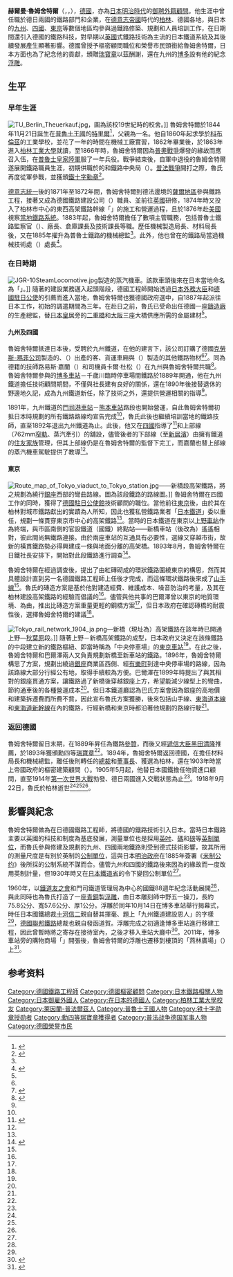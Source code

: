 {{NoteTA
|G1=物理學
|G2=Unit
|1 = zh-cn:米制; zh-tw:公制; zh-hk:公制}}
{{他用
|subject=德國鐵路工程師
|other=其他同名人物
|赫爾曼·魯姆舍特爾
}}
{{Infobox person
| name        = 赫爾曼·魯姆舍特爾<br>{{lang|de|Hermann Rumschöttel}}
| image_size  =
| image       = 
| caption     =
| birthname   =
| birth_date  = {{birth date|df=yes|1844|11|21}}
| birth_place = {{flagicon image|Flag of Prussia (1892-1918).svg}} [[普魯士王國|普魯士王國]][[特里爾|特里爾]]
| death_date  = {{death date and age|1918|9|22|1844|11|21|df=yes}}
| death_place = {{flagicon image|Flag of the German Empire.svg}} [[德意志帝國|德意志帝國]][[柏林|柏林]]
| occupation  = {{Link-en|鐵路工程|Railway engineering|鐵路工程師}}
| alias       =
|alma_mater  =[[柏林工業大學|柏林工業大學]]
| employer  = {{Link-en|普魯士國家鐵路|Prussian state railways}}<br>{{Link-ja|九州鐵道|九州鉄道}}<br>[[日本鐵道|日本鐵道]]
| known_for  =[[日本|日本]][[明治時代|明治時代]][[御雇外國人|御雇外國人]]<br>德意志帝國政府樞密建築顧問<br>{{Link-en|柏林機械製造公司|Berliner Maschinenbau}}[[總裁|總裁]]、[[董事長|董事長]]<br>'''參與鐵路建案：'''<br>{{Link-de|柏林城市鐵路|Berliner Stadtbahn|柏林高架鐵路}}<br>九州鐵道<br>{{Link-ja|讃岐鐵道|讃岐鉄道}}<br>{{Link-ja|住友別子礦山鐵道|住友別子鉱山鉄道}}<br>東京市街高架線<br>……等
| awards      = [[鐵十字勳章|鐵十字勳章]]<br>[[瑞寶章|勳四等瑞寶章]]
| title       ={{Link-en|榮譽市民|Honorary citizenship|柏林榮譽市民}}
| family      =
| spouse      =
| children    =
| relatives   =
| ethnicity      =
| religion    =
| salary      =
| networth    =
| notable_works     =
| URL         =
| agent       =
}}

'''赫爾曼·魯姆舍特爾'''（{{lang-de|'''Hermann Rumschöttel'''}}，{{IPA|/hermɑn ˈʁumʃøtl/}}，{{bd|1844年|11月21日|1918年|9月22日|catIdx=}}），[[德國|德國]]{{Link-en|鐵路工程|Railway engineering|鐵路工程師}}，亦為[[日本|日本]][[明治時代|明治時代]]的[[御雇外國人|御聘外籍顧問]]。他生涯中曾任職於德日兩國的鐵路部門和企業，在[[德意志帝國|德意志帝國]]時代的[[柏林|柏林]]、德國各地，與日本的[[九州_(日本)|九州]]、[[四國|四國]]、[[東京|東京]]等數個地區均參與過鐵路修築、規劃和人員培訓工作，在日期間還引入德國的鐵路科技，對早期以[[英國|英國]]式鐵路技術為主流的日本鐵道系統及其後續發展產生顯著影響。德國曾授予樞密顧問職位和榮譽市民頭銜給魯姆舍特爾，日本方面也為了紀念他的貢獻，頒贈[[瑞寶章|瑞寶章]]以茲酬謝，還在九州的[[博多|博多]]設有他的紀念[[浮雕|浮雕]]。

==生平==
===早年生涯===
[[File:TU_Berlin_Theuerkauf.jpg|thumb]]，圖為該校19世紀時的校舍。]]
{{Japanese
| tablewidth = 
| image = 
| japanese = ヘルマン・ルムシュッテル
| kana = へるまん・るむしゅってる
| romaji = Heruman Rumusyuteru
| kyujitai = 
}} 
魯姆舍特爾於1844年11月21日誕生在[[普魯士王國|普魯士王國]]的[[特里爾|特里爾]]<ref name="鐵道先人錄">{{ja}}{{Cite book  | editor = {{lang|ja|日本交通協会鉄道先人録編集部}} |script-title=ja: 鉄道先人録 | edition = {{lang|ja|第1版}} | date = 1972-10-14 | publisher = {{lang|ja|日本停車場株式会社出版事業部}} }}</ref>{{rp|p406}}，父親為一名{{Link-de|郡長 (德國)|Landrat (Deutschland)|郡長}}。他自1860年起求學於[[科布倫茲|科布倫茲]]的工業學校，並花了一年的時間在機械工廠實習，1862年畢業後，於1863年進入[[柏林工業大學|柏林工業大學]]就讀，至1866年時，魯姆舍特爾因為[[普奧戰爭|普奧戰爭]]爆發的緣故而應召入伍，在[[普魯士皇家陸軍|普魯士皇家陸軍]]服了一年兵役。戰爭結束後，自軍中退役的魯姆舍特爾遂展開鐵路職員生涯，初期供職於{{Link-en|普魯士國家鐵路|Prussian state railways}}的{{Link-de|皇家柏林鐵路局舊舍|Dienstgebäude der Königlichen Eisenbahndirektion Berlin|柏林鐵路局}}和鐵路中央局（{{lang|de|Eisenbahnzentralamt}}）。[[普法戰爭|普法戰爭]]開打之際，魯氏再度從軍參戰，並獲頒[[鐵十字勳章|鐵十字勳章]]<ref name="熊本大學">{{ja}}{{Cite journal | author = {{lang|ja|上村直己}} | script-title = ja: 九州鉄道会社顧問技師 ルムショッテル | journal = {{lang|ja|九州の日独文化交流人物誌}} | publisher = {{lang|ja|[[熊本大学|熊本大学]]}} | date = 2005-02-20 | url = http://reposit.lib.kumamoto-u.ac.jp/bitstream/2298/13469/1/1_%E6%9C%AC%E6%96%87-20.pdf | archiveurl = https://web.archive.org/web/20150212115119/http://reposit.lib.kumamoto-u.ac.jp/bitstream/2298/13469/1/1_%E6%9C%AC%E6%96%87-20.pdf | archivedate = 2015-02-12 | deadurl = yes | access-date = 2015-02-17 }}</ref>{{rp|p41}}。

[[德意志統一|德意志統一]]後的1871年至1872年間，魯姆舍特爾到德法邊境的[[薩爾蘭|薩爾地區]]參與鐵路工程，接著又成為德國鐵路建設公司（{{lang|de|Deutsche Eisenbahnbaugesellschaft}}）職員、並前往[[英國|英國]]研修，1874年時又投入了柏林市中心的東西高架鐵路幹線「{{Link-de|柏林城市鐵路|Berliner Stadtbahn}}」的施工和營運過程，且於1876年赴[[美國|美國]]視察[[美國鐵路運輸|當地鐵路系統]]。1883年起，魯姆舍特爾擔任了數項主管職務，包括普魯士鐵路監察官（{{lang|de|Inspektor}}）、廠長、倉庫課長及技術課長等職。歷任機械製造局長、材料局長後，又在1885年擢升為普魯士鐵路的機械總監<ref name="熊本大學"></ref>{{rp|p41}}。此外，他也曾在{{Link-de|埃爾伯費爾德|Elberfeld}}的鐵路局當過機械技術處（{{lang|de|maschinentechnischen Büro}}）處長<ref>{{de}}{{Cite web |script-title=de:''Todesmeldung zu Hermann Rumschöttel.'' In: Verkehrstechnische Woche und eisenbahntechnische Zeitschrift. |volume=12 |date=1906 |pages=p. 198 |url=https://archive.org/stream/verkehrstechnisc1219vere#page/198/mode/1up |archiveurl=https://archive.is/20161019083920/https://archive.org/stream/verkehrstechnisc1219vere%23page/n5/mode/2up#page/198/mode/1up |deadurl=no |archivedate=2016-10-19 |publisher={{lang|de|Verlag Verkehrstechnische Woche}} }}</ref>。

===在日時期===
[[File:JGR-10SteamLocomotive.jpg|thumb]]製造的蒸汽機車。該款車頭後來在日本當地命名為「{{Link-ja|日本國鐵10型蒸汽機車|国鉄10形蒸気機関車|國鐵10型蒸汽機車}}」。]]
隨著{{Link-ja|九州鐵道|九州鉄道}}的建設業務邁入起頭階段，德國工程師開始透過[[日本外務大臣|日本外務大臣]]和[[德國駐日大使列表|德國駐日公使]]的引薦而進入當地，魯姆舍特爾也獲德國政府選中，自1887年起派往日本工作，初始的調遣期間為三年。在赴日之前，魯氏已受命出任德國一座[[鑄造|鑄造廠]]的生產總監，替[[日本皇居|日本皇居]]旁的[[二重橋|二重橋]]和[[大阪市|大阪]]三座大橋供應所需的金屬建材<ref name="熊本大學"></ref>{{rp|p41}}。

====九州及四國====
魯姆舍特爾抵達日本後，受聘於九州鐵道，在他的建言下，該公司訂購了德國[[克勞斯-瑪菲|克勞斯-瑪菲公司]]製造的{{Link-ja|日本國鐵10型蒸汽機車|国鉄10形蒸気機関車|蒸汽機車}}、{{Link-de|西部車廂|Westwaggon|范德齊朋及查理公司}}（{{lang|de|Van der Zypen und Charlier}}）出產的客、貨運車廂與{{Link-de|多特蒙德聯合公司|Union, AG für Bergbau, Eisen- und Stahl-Industrie}}（{{lang|de|Dortmund Union}}）製造的其他鐵路物材<ref name = "熊本大學" />{{rp|p42}}<ref name ="東京駅誕生">{{ja}}{{Cite book  | editor = {{lang|ja|{{Link-ja|島秀雄|島秀雄}}}} |script-title=ja: 東京駅誕生 | date = 1990-06-20 | publisher = {{lang|ja|{{Link-ja|鹿島出版會|鹿島出版会|鹿島出版会}}}} | isbn = 4-306-09313-1 }}</ref>{{rp|p206-207}}。同為德籍的技師路易斯·嘉蘭（{{lang|de|Louis Garland}}）和司機員卡爾·杜松（{{lang|de|Carl Duissung}}）在九州與魯姆舍特爾共職<ref name="JRTR">{{en}}{{Citation |author={{lang|en|Ichiro Tsutsumi}} |script-title=en:A Short History on Training Railway Engineers in Meiji Japan |publisher={{lang|en|Japan Railway & Transport Review (JRTR)}} |url=http://www.jrtr.net/jrtr54/pdf/34-40web.pdf |page=p. 37 |format=pdf |issn=1342-7512 |others=No. 54 |deadurl=yes |archiveurl=https://web.archive.org/web/20160304115821/http://www.jrtr.net/jrtr54/pdf/34-40web.pdf |archivedate=2016-03-04 |access-date=2015-02-17 }}</ref>。魯姆舍特爾參與的[[博多車站|博多車站]]－千歲川臨時停車場間鐵路於1889年開通，他在九州鐵道擔任技術顧問期間，不僅與社長{{Link-ja|高橋新吉 (企業家)|高橋新吉 (英学者)|高橋新吉}}建有良好的關係，還在1890年後接替退休的野邊地久記，成為九州鐵道新任{{Link-en|主任機械師|Chief mechanical engineer|技師長}}，除了技術之外，還提供營運相關的指導<ref name="鐵道先人錄"></ref>{{rp|p407}}。

1891年，九州鐵道的[[門司港站|門司港車站]]－[[熊本車站|熊本車站]]路段也開始營運，自此魯姆舍特爾初抵日本時規劃的所有鐵路路線均宣告完成<ref name = "熊本大學" />{{rp|p42}}，魯氏此後也繼續培訓當地的鐵路技師，直至1892年退出九州鐵道為止。此後，他又在[[四國|四國]]指導了{{Link-ja|讃岐鐵道|讃岐鉄道}}<ref name="高架">{{ja}}{{Cite book |  author = {{lang|ja|小野田滋}} |script-title=ja: 高架鉄道と東京駅［上］ | edition = {{lang|ja|第1刷}} | date = 2012-02-15 | publisher = {{lang|ja|{{Link-ja|日本交通新聞社|交通新聞社|交通新聞社}}}} | isbn = 978-4-330-26712-8 }}</ref>{{rp|p120}}和{{Link-ja|住友別子礦山鐵道|住友別子鉱山鉄道}}上部線（762mm[[窄軌|窄軌]]、蒸汽牽引）的舖設，儘管後者的下部線（至[[新居濱市|新居濱]]）由擁有鐵道的[[住友財閥|住友家族]]管理，但其上部線仍是在魯姆舍特爾的監督下完工，而嘉蘭也替上部線的蒸汽機車駕駛提供了教導<ref name="JRTR"></ref>。

====東京====
[[File:Route_map_of_Tokyo_viaduct_to_Tokyo_station.jpg|thumb]]——新橋段高架鐵路，將之規劃為繞行[[銀座|銀座]]西部的彎曲路線。圖為該段鐵路的路線圖。]]
魯姆舍特爾在四國工作的同時，獲得了[[德國駐日大使館|德國駐日公使館]]技術顧問的職位。當他前往[[東京|東京]]後，由於其在柏林對城市鐵路獻出的實蹟為人所知，因此也獲私營鐵路業者「[[日本鐵道|日本鐵道]]」委以重任，規劃一條貫穿東京市中心的高架鐵路<ref name="高架"></ref>{{rp|p120-121}}。當時的日本鐵道在東京以[[上野車站|上野車站]]作為終端，與市區南側的官設鐵道（國鐵）終點站——新橋車站（後改為{{Link-ja|汐留車站 (國鐵)|汐留駅 (国鉄)|汐留車站}}）遙遙相對，彼此間尚無鐵路連接。由於兩座車站的互通具有必要性，選線又穿越市街，故新的橫貫鐵路勢必得興建成一條與地面分離的高架橋。1893年8月，魯姆舍特爾在日鐵社長{{Link-ja|小野義真|小野義眞}}安排下，開始對此段鐵路進行調查<ref name="山手線">{{zh-hant}}{{Cite book |title=山手線誕生——經歷半世紀終連成一環的東京鐵路史 |author=中村建治|others=黎嘉欣譯 |date=2007-06-15 |publisher=共和媒體有限公司 |accessdate=2015-03-03 |location=香港  |isbn=978-988-99449-5-7}}</ref>{{rp|p125}}。

魯姆舍特爾在經過調查後，提出了由紅磚砌成的環狀鐵路圍繞東京的構思，然而其具體設計直到另一名德國鐵路工程師{{Link-ja|法蘭茲·巴爾澤|フランツ・バルツァー}}上任後才完成，而這條環狀鐵路後來成了[[山手線|山手線]]<ref name="高架"></ref>{{rp|p122-124}}。魯氏的磚造方案是基於他對建造經費、維護成本、噪音防治的考量，及其在柏林建設高架鐵路的經驗而倡議的<ref name="山手線"></ref>{{rp|p129}}。儘管與他共事的巴爾澤曾以東京的地質環境、{{Link-en|抗震結構|Earthquake resistant structures|抗震需求}}為由，推出比磚造方案重量更輕的鋼橋方案<ref name="山手線"></ref>{{rp|p130}}，但日本政府在確認磚橋的耐震性後，選擇魯姆舍特爾的建議<ref name="山手線"></ref>{{rp|p131}}。

[[File:Tokyo_rail_network_1904_ja.png|thumb]]—新橋（現址為{{Link-ja|汐留車站 (國鐵)|汐留駅 (国鉄)|汐留車站}}）高架鐵路在該年時已開通上野—[[秋葉原車站|秋葉原]]段。]]
隨著上野－新橋高架鐵路的成型，日本政府又決定在該條鐵路的中段建立新的鐵路樞紐、即當時稱為「中央停車場」的[[東京車站|東京車站]]<ref name="山手線"></ref>{{rp|p142}}。在此之後，魯姆舍特爾和巴爾澤兩人又負責規劃新橋至新車站的鐵路。1896年，魯姆舍特爾構思了方案，規劃出繞過[[銀座|銀座]]商業區西側、經[[有樂町|有樂町]]到達中央停車場的路線，因為該路線大部分行經公有地，取得手續較為方便。巴爾澤在1899年時提出了與其相對的銀座貫通方案，讓鐵路過了新橋後穿越銀座上方，希望能減少線型上的彎曲，節約通車後的各種營運成本<ref name="山手線"></ref>{{rp|p146}}。但日本鐵道廳認為巴氏方案會因為銀座的高地價和建築拆遷費而所費不貲，因此宣布魯氏方案獲勝，後來包括山手線、[[東海道本線|東海道本線]]和[[東海道新幹線|東海道新幹線]]在內的鐵路，行經新橋和東京時都沿著他規劃的路線行駛<ref name="山手線"></ref>{{rp|p147}}。

===返回德國===
魯姆舍特爾留日末期，在1889年昇任為鐵路[[參贊|參贊]]，而後又經[[遞信省_(日本)|遞信大臣]][[黑田清隆|黑田清隆]]推薦，於1893年獲頒勳四等[[瑞寶章|瑞寶章]]<ref name = "熊本大學" />{{rp|p42}}。1894年，魯姆舍特爾返回德國，在{{Link-de|艾福特國家鐵路局|Reichsbahndirektion Erfurt|艾福特鐵路局}}擔任材料局長和機械總監，離任後則轉任{{Link-de|柏林機械製造公司|Berliner Maschinenbau}}的[[總裁|總裁]]和[[董事長|董事長]]、獲選為柏林{{Link-en|榮譽市民|Honorary citizenship}}，還在1903年時當上帝國政府的樞密建築顧問（{{lang|de|Geheime Baurat}}）。1905年5月起，他替日本國鐵擔任物資進口顧問，直至1914年[[第一次世界大戰|第一次世界大戰]]勃發、德日兩國進入交戰狀態為止<ref name = "熊本大學" />{{rp|p44}}。1918年9月22日，魯氏於柏林逝世<ref name = "高架" />{{rp|p207}}<ref name = "JRTR" /><ref name = "熊本大學" />{{rp|p44}}。

==影響與紀念==
魯姆舍特爾做為在日德國鐵路工程師，將德國的鐵路技術引入日本。當時日本鐵路主要以英國的科技和制度為基底發展，測量單位也是採用[[英吋|英吋]]、[[碼|碼]]和[[磅|磅]]等[[英制單位|英制單位]]，而魯氏參與修建及規劃的九州、四國兩地鐵路則受到德式技術影響，故其所用的測量尺度是有別於英制的[[公制|公制單位]]，這與日本[[明治政府|明治政府]]在1885年簽署《[[米制公约|米制公约]]》後所採的公制系統不謀而合。儘管九州和四國的鐵路後來因為{{Link-ja|鐵道國有法|鉄道国有法|國有化}}的緣故而一度改用英制計量，但1930年時又在[[鐵道省_(日本)|日本鐵道省]]的令下變回公制單位<ref name="JRTR"></ref>。

1960年，以[[鐵道友之會|鐵道友之會]]和門司鐵道管理局為中心的國鐵88週年紀念活動展開<ref name = "熊本大學" />{{rp|p44}}，與此同時也為魯氏打造了一座[[青銅|青銅]]製[[浮雕|浮雕]]，由日本雕刻師中野五一操刀，長約75.8公分、寬57.6公分、厚1公分。浮雕於同年10月14日在博多車站舉行揭幕式，時任日本國鐵總裁[[十河信二|十河信二]]親自替其揮毫、題上「九州鐵道建設恩人」的字樣<ref name ="東京駅誕生"></ref>{{rp|p207}}，[[德國聯邦鐵路|德國聯邦鐵路]]總裁{{Link-de|海因茨·厄夫特林|Heinz Maria Oeftering}}也親自發函道賀。浮雕完成之初適逢博多車站進行移建工程，因此曾暫時將之寄存在接待室內，之後才移入車站大廳中<ref name="汎交通">{{ja}}{{Cite journal |  author = {{lang|ja|山中忠雄}} |script-title=ja: 続ルムシュッテル記 | journal = {{lang|ja|汎交通}} | volume = 61 | issue = 1 | pages = pp. 64-67 | year = 1961-01 }}</ref>。2011年，博多車站旁的購物商場「{{Link-ja|JR博多城|JR博多シティ}}」開張後，魯姆舍特爾的浮雕也遷移到樓頂的「燕林廣場」（{{lang|ja|つばめの杜ひろば}}）上<ref name ="JR九州">{{ja}}{{Cite book |script-title=ja:JR九州のひみつ |isbn=9784569814933 |author={{lang|ja|[[九州旅客鐵道|九州旅客鉄道]]}} |publisher={{lang|ja|[[PHP研究所|PHP研究所]]}} |date=2013 |page=p153}}</ref>。
<!--
==相關條目==
*{{Link-de|赫爾曼·魯姆舍特爾 (歷史學者)|Hermann Rumschöttel (Historiker)|赫爾曼·魯姆舍特爾}}：德國歷史學者兼檔案館長、魯姆舍特爾的侄曾孫<ref name="侄曾孫">{{de}}{{Citation |author={{lang|de|{{Link-de|赫爾曼·魯姆舍特爾 (歷史學者)|Hermann Rumschöttel (Historiker)|Hermann Rumschöttel}}}} |script-title=de:Bismarcks Kulturkampf. Motive und Gegner |publisher={{lang|de|Sommerakademie St. Bonifaz}} |journal={{lang|de|Kulturkampf in Bayern}} |format=pdf |url=http://www.sankt-bonifaz.de/fileadmin/images-bonifaz/redakteur/colloquium/docs/neu-Rumsch%C3%B6ttel_Bismarck-2013.pdf |page=p2 |date=2013 |archiveurl=https://web.archive.org/web/20160304103012/http://sankt-bonifaz.de/fileadmin/images-bonifaz/redakteur/colloquium/docs/neu-Rumsch%C3%B6ttel_Bismarck-2013.pdf |deadurl=no |archivedate=2016-03-04}}</ref>。
*{{Link-ja|法蘭茲·巴爾澤|フランツ・バルツァー}}：德國鐵路工程師、[[東京車站|東京車站]]及[[山手線|山手線]]規畫者之一。
*{{Link-ja|日本鐵路史|日本の鉄道史}}
*{{Link-de|柏林城市鐵路|Berliner Stadtbahn}}
*[[明治維新|明治維新]]
*[[御雇外國人|御雇外國人]]
-->

==参考资料==
{{portal box|人物|德國|工程|日本鐵路}}
{{Reflist}}

{{日本御雇外國人|state=expanded}}

{{Authority control}}
{{DEFAULTSORT:Rumschöttel, Hermann}}
[[Category:德國鐵路工程師|Category:德國鐵路工程師]]
[[Category:德國樞密顧問|Category:德國樞密顧問]]
[[Category:日本鐵路相關人物|Category:日本鐵路相關人物]]
[[Category:日本御雇外國人|Category:日本御雇外國人]]
[[Category:在日本的德國人|Category:在日本的德國人]]
[[Category:柏林工業大學校友|Category:柏林工業大學校友]]
[[Category:萊因蘭-普法爾茲人|Category:萊因蘭-普法爾茲人]]
[[Category:普魯士王國人物|Category:普魯士王國人物]]
[[Category:铁十字勋章授勋者|Category:铁十字勋章授勋者]]
[[Category:勳四等瑞寶章獲得者|Category:勳四等瑞寶章獲得者]]
[[Category:普法战争德国军事人物|Category:普法战争德国军事人物]]
[[Category:德國榮譽市民|Category:德國榮譽市民]]